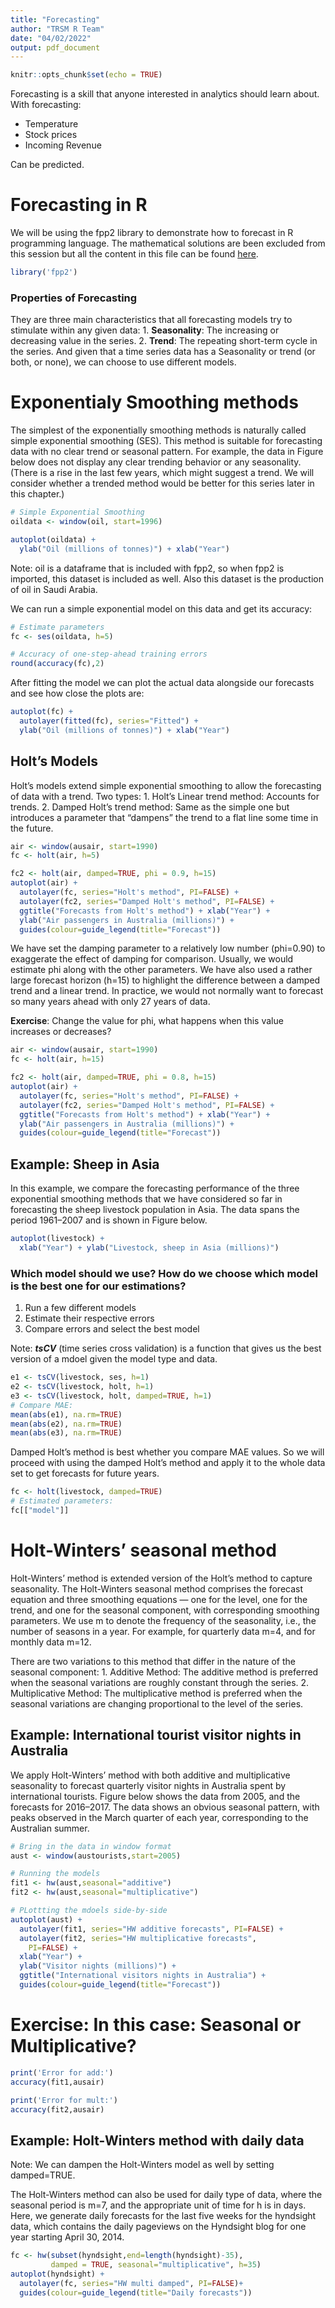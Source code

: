```yaml
---
title: "Forecasting"
author: "TRSM R Team"
date: "04/02/2022"
output: pdf_document
---
```


```r
knitr::opts_chunk$set(echo = TRUE)
```

Forecasting is a skill that anyone interested in analytics should learn about. With forecasting:

- Temperature
- Stock prices
- Incoming Revenue

Can be predicted.

# Forecasting in R

We will be using the fpp2 library to demonstrate how to forecast in R programming language. The mathematical solutions are been excluded from this session but all the content in this file can be found [here](https://otexts.com/fpp2/holt-winters.html).

```r
library('fpp2')
```

### Properties of Forecasting

They are three main characteristics that all forecasting models try to stimulate within any given data:
1. **Seasonality**: The increasing or decreasing value in the series.
2. **Trend**: The repeating short-term cycle in the series. 
And given that a time series data has a Seasonality or trend (or both, or none), we can choose to use different models.

# Exponentialy Smoothing methods

The simplest of the exponentially smoothing methods is naturally called simple exponential smoothing (SES). This method is suitable for forecasting data with no clear trend or seasonal pattern. For example, the data in Figure below does not display any clear trending behavior or any seasonality. (There is a rise in the last few years, which might suggest a trend. We will consider whether a trended method would be better for this series later in this chapter.) 

```r
# Simple Exponential Smoothing
oildata <- window(oil, start=1996)

autoplot(oildata) +
  ylab("Oil (millions of tonnes)") + xlab("Year")
```

Note: oil is a dataframe that is included with fpp2, so when fpp2 is imported, this dataset is included as well. Also this dataset is the production of oil in Saudi Arabia.

We can run a simple exponential model on this data and get its accuracy:

```r
# Estimate parameters
fc <- ses(oildata, h=5)

# Accuracy of one-step-ahead training errors
round(accuracy(fc),2)
```

After fitting the model we can plot the actual data alongside our forecasts and see how close the plots are:


```r

autoplot(fc) +
  autolayer(fitted(fc), series="Fitted") +
  ylab("Oil (millions of tonnes)") + xlab("Year")

```


## Holt's Models

Holt's models extend simple exponential smoothing to allow the forecasting of data with a trend. Two types:
1. Holt's Linear trend method: Accounts for trends.
2. Damped Holt's trend method: Same as the simple one but introduces a parameter that “dampens” the trend to a flat line some time in the future. 


```r
air <- window(ausair, start=1990)
fc <- holt(air, h=5)

fc2 <- holt(air, damped=TRUE, phi = 0.9, h=15)
autoplot(air) +
  autolayer(fc, series="Holt's method", PI=FALSE) +
  autolayer(fc2, series="Damped Holt's method", PI=FALSE) +
  ggtitle("Forecasts from Holt's method") + xlab("Year") +
  ylab("Air passengers in Australia (millions)") +
  guides(colour=guide_legend(title="Forecast"))

```


We have set the damping parameter to a relatively low number (phi=0.90) to exaggerate the effect of damping for comparison. Usually, we would estimate phi along with the other parameters. We have also used a rather large forecast horizon (h=15) to highlight the difference between a damped trend and a linear trend. In practice, we would not normally want to forecast so many years ahead with only 27 years of data.

**Exercise**: Change the value for phi, what happens when this value increases or decreases?

```r
air <- window(ausair, start=1990)
fc <- holt(air, h=15)

fc2 <- holt(air, damped=TRUE, phi = 0.8, h=15)
autoplot(air) +
  autolayer(fc, series="Holt's method", PI=FALSE) +
  autolayer(fc2, series="Damped Holt's method", PI=FALSE) +
  ggtitle("Forecasts from Holt's method") + xlab("Year") +
  ylab("Air passengers in Australia (millions)") +
  guides(colour=guide_legend(title="Forecast"))

```



## Example: Sheep in Asia
In this example, we compare the forecasting performance of the three exponential smoothing methods that we have considered so far in forecasting the sheep livestock population in Asia. The data spans the period 1961–2007 and is shown in Figure below.

```r
autoplot(livestock) +
  xlab("Year") + ylab("Livestock, sheep in Asia (millions)")
```


### Which model should we use? How do we choose which model is the best one for our estimations?
1. Run a few different models
2. Estimate their respective errors
3. Compare errors and select the best model

Note: ***tsCV*** (time series cross validation) is a function that gives us the best version of a mdoel given the model type and data.

```r
e1 <- tsCV(livestock, ses, h=1)
e2 <- tsCV(livestock, holt, h=1)
e3 <- tsCV(livestock, holt, damped=TRUE, h=1)
# Compare MAE:
mean(abs(e1), na.rm=TRUE)
mean(abs(e2), na.rm=TRUE)
mean(abs(e3), na.rm=TRUE)
```

Damped Holt’s method is best whether you compare MAE values. So we will proceed with using the damped Holt’s method and apply it to the whole data set to get forecasts for future years.

```r
fc <- holt(livestock, damped=TRUE)
# Estimated parameters:
fc[["model"]]
```
# Holt-Winters’ seasonal method

Holt-Winters' method is extended version of the Holt’s method to capture seasonality. The Holt-Winters seasonal method comprises the forecast equation and three smoothing equations — one for the level, one for the trend, and one for the seasonal component, with corresponding smoothing parameters. We use m to denote the frequency of the seasonality, i.e., the number of seasons in a year. For example, for quarterly data m=4, and for monthly data m=12.

There are two variations to this method that differ in the nature of the seasonal component:
1. Additive Method: The additive method is preferred when the seasonal variations are roughly constant through the series.
2. Multiplicative Method: The multiplicative method is preferred when the seasonal variations are changing proportional to the level of the series.  

## Example: International tourist visitor nights in Australia

We apply Holt-Winters’ method with both additive and multiplicative seasonality to forecast quarterly visitor nights in Australia spent by international tourists. Figure below shows the data from 2005, and the forecasts for 2016–2017. The data shows an obvious seasonal pattern, with peaks observed in the March quarter of each year, corresponding to the Australian summer.

```r
# Bring in the data in window format
aust <- window(austourists,start=2005)

# Running the models
fit1 <- hw(aust,seasonal="additive")
fit2 <- hw(aust,seasonal="multiplicative")

# PLottting the mdoels side-by-side
autoplot(aust) +
  autolayer(fit1, series="HW additive forecasts", PI=FALSE) +
  autolayer(fit2, series="HW multiplicative forecasts",
    PI=FALSE) +
  xlab("Year") +
  ylab("Visitor nights (millions)") +
  ggtitle("International visitors nights in Australia") +
  guides(colour=guide_legend(title="Forecast"))
```

# Exercise: In this case: Seasonal or Multiplicative?

```r
print('Error for add:')
accuracy(fit1,ausair)

print('Error for mult:')
accuracy(fit2,ausair)

```

## Example: Holt-Winters method with daily data

Note: We can dampen the Holt-Winters model as well by setting damped=TRUE.

The Holt-Winters method can also be used for daily type of data, where the seasonal period is  m=7, and the appropriate unit of time for h is in days. Here, we generate daily forecasts for the last five weeks for the hyndsight data, which contains the daily pageviews on the Hyndsight blog for one year starting April 30, 2014.

```r
fc <- hw(subset(hyndsight,end=length(hyndsight)-35),
         damped = TRUE, seasonal="multiplicative", h=35)
autoplot(hyndsight) +
  autolayer(fc, series="HW multi damped", PI=FALSE)+
  guides(colour=guide_legend(title="Daily forecasts"))
```

